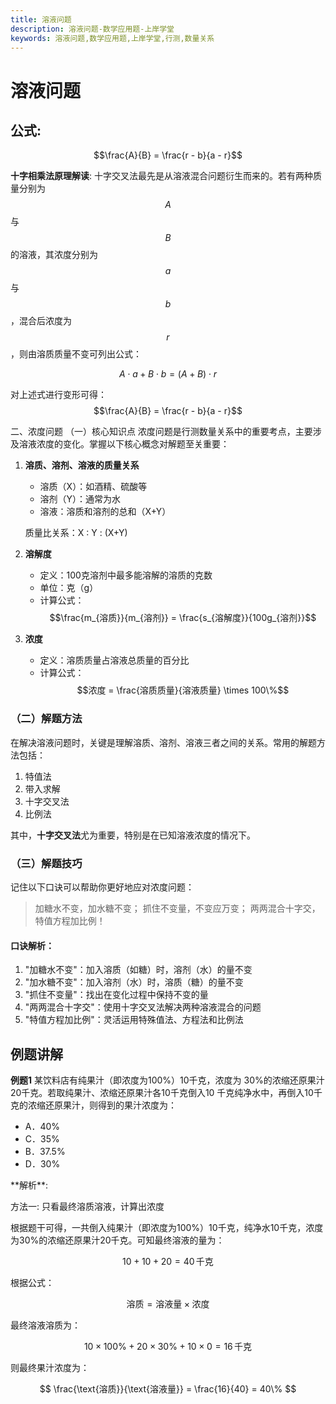 ```yaml
---
title: 溶液问题
description: 溶液问题-数学应用题-上岸学堂
keywords: 溶液问题,数学应用题,上岸学堂,行测,数量关系
---
```









# 溶液问题

## 公式:

$$\frac{A}{B} = \frac{r - b}{a - r}$$

**十字相乘法原理解读**: 十字交叉法最先是从溶液混合问题衍生而来的。若有两种质量分别为 $$A$$ 与 $$B$$ 的溶液，其浓度分别为 $$a$$ 与 $$b$$，混合后浓度为 $$r$$，则由溶质质量不变可列出公式：

$$A \cdot a + B \cdot b = (A + B) \cdot r$$

对上述式进行变形可得：
$$\frac{A}{B} = \frac{r - b}{a - r}$$


二、浓度问题 
（一）核心知识点 
浓度问题是行测数量关系中的重要考点，主要涉及溶液浓度的变化。掌握以下核心概念对解题至关重要：

1. **溶质、溶剂、溶液的质量关系**
   - 溶质（X）：如酒精、硫酸等
   - 溶剂（Y）：通常为水
   - 溶液：溶质和溶剂的总和（X+Y）
   
   质量比关系：X : Y : (X+Y)

2. **溶解度**
   - 定义：100克溶剂中最多能溶解的溶质的克数
   - 单位：克（g）
   - 计算公式：
     $$\frac{m_{溶质}}{m_{溶剂}} = \frac{s_{溶解度}}{100g_{溶剂}}$$

3. **浓度**
   - 定义：溶质质量占溶液总质量的百分比
   - 计算公式：
     $$浓度 = \frac{溶质质量}{溶液质量} \times 100\%$$

### （二）解题方法

在解决溶液问题时，关键是理解溶质、溶剂、溶液三者之间的关系。常用的解题方法包括：

1. 特值法
2. 带入求解
3. 十字交叉法
4. 比例法

其中，**十字交叉法**尤为重要，特别是在已知溶液浓度的情况下。

### （三）解题技巧

记住以下口诀可以帮助你更好地应对浓度问题：

> 加糖水不变，加水糖不变；
> 抓住不变量，不变应万变；
> 两两混合十字交，特值方程加比例！

#### 口诀解析：

1. "加糖水不变"：加入溶质（如糖）时，溶剂（水）的量不变
2. "加水糖不变"：加入溶剂（水）时，溶质（糖）的量不变
3. "抓住不变量"：找出在变化过程中保持不变的量
4. "两两混合十字交"：使用十字交叉法解决两种溶液混合的问题
5. "特值方程加比例"：灵活运用特殊值法、方程法和比例法


## 例题讲解

**例题1**
某饮料店有纯果汁（即浓度为100%）10千克，浓度为
30%的浓缩还原果汁20千克。若取纯果汁、浓缩还原果汁各10千克倒入10
千克纯净水中，再倒入10千克的浓缩还原果汁，则得到的果汁浓度为： 

- A．40%                
- C．35%                
- B．37.5%  
- D．30% 

<BlurredAnswer>
**解析**:

方法一: 只看最终溶质溶液，计算出浓度

根据题干可得，一共倒入纯果汁（即浓度为100%）10千克，纯净水10千克，浓度为30%的浓缩还原果汁20千克。可知最终溶液的量为：

$$
10 + 10 + 20 = 40 \, \text{千克}
$$

根据公式：

$$
\text{溶质} = \text{溶液量} \times \text{浓度}
$$

最终溶液溶质为：

$$
10 \times 100\% + 20 \times 30\% + 10 \times 0 = 16 \, \text{千克}
$$

则最终果汁浓度为：

$$
\frac{\text{溶质}}{\text{溶液量}} = \frac{16}{40} = 40\%
$$

</BlurredAnswer>
